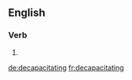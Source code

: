 ==English==

===Verb===
{{head|en}}

# {{present participle of|decapacitate|lang=en}}

[[de:decapacitating]]
[[fr:decapacitating]]